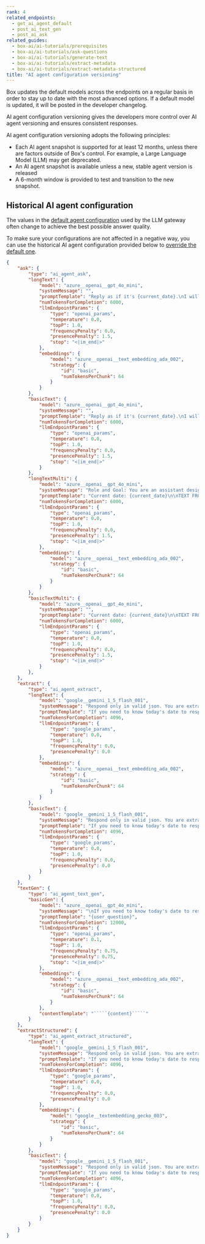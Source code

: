 ```yaml
---
rank: 4
related_endpoints:
  - get_ai_agent_default
  - post_ai_text_gen
  - post_ai_ask
related_guides:
  - box-ai/ai-tutorials/prerequisites
  - box-ai/ai-tutorials/ask-questions
  - box-ai/ai-tutorials/generate-text
  - box-ai/ai-tutorials/extract-metadata
  - box-ai/ai-tutorials/extract-metadata-structured
title: "AI agent configuration versioning"
---
```

<Message type='notice'>
Box updates the default models across the endpoints on a regular basis in order to stay up to date with the most advanced options. If a default model is updated, it will be posted in the developer changelog.

</Message>

AI agent configuration versioning gives the developers more control over AI agent versioning and ensures consistent responses.

AI agent configuration versioning adopts the following principles:

* Each AI agent snapshot is supported for at least 12 months, unless there are factors outside of Box's control. For example, a Large Language Model (LLM) may get deprecated.
* An AI agent snapshot is available unless a new, stable agent version is released
* A 6-month window is provided to test and transition to the new snapshot.

## Historical AI agent configuration

The values in the [default agent configuration][default-config] used by the LLM gateway often change to achieve the best possible answer quality. 

To make sure your configurations are not affected in a negative way, you can use the historical AI agent configuration provided below to [override the default one][overrides].

```json
{
    "ask": {
        "type": "ai_agent_ask",
        "longText": {
            "model": "azure__openai__gpt_4o_mini",
            "systemMessage": "",
            "promptTemplate": "Reply as if it's {current_date}.\nI will ask you for help and provide subsections of one document delimited by five backticks (`````) at the beginning and at the end.\nIf I make a reference to \"this\", I am referring to the document I provided between the five backticks. I may ask you a question where the answer is contained within the document.  In that case, do your best to answer using only the document, but if you cannot, feel free to mention that you couldn't find an answer in the document, but you have some answer from your general knowledge.\nI may ask you to perform some kind of computation or symbol manipulation such as filtering a list, counting something, summing, averaging, and other aggregation/grouping functions or some combination of them.  In these cases, first list the plan of how you plan to perform such a computation, then follow that plan step by step, keeping track of intermediate results, and at the end tell me the final answer.\nI may ask you to enumerate or somehow list people, places, characters, or other important things from the document, if I do so, please only use the document provided to list them.\nTEXT FROM DOCUMENT STARTS\n`````\n{content}\n`````\nTEXT FROM DOCUMENT ENDS\nNever mention five backticks in your response. Unless you are told otherwise, a one paragraph response is sufficient for any requested summarization tasks.\nHere is how I need help from you: {user_question}",
            "numTokensForCompletion": 6000,
            "llmEndpointParams": {
                "type": "openai_params",
                "temperature": 0.0,
                "topP": 1.0,
                "frequencyPenalty": 0.0,
                "presencePenalty": 1.5,
                "stop": "<|im_end|>"
            },
            "embeddings": {
                "model": "azure__openai__text_embedding_ada_002",
                "strategy": {
                    "id": "basic",
                    "numTokensPerChunk": 64
                }
            }
        },
        "basicText": {
            "model": "azure__openai__gpt_4o_mini",
            "systemMessage": "",
            "promptTemplate": "Reply as if it's {current_date}.\nI will ask you for help and provide the entire text of one document delimited by five backticks (`````) at the beginning and at the end.\nIf I make a reference to \"this\", I am referring to the document I provided between the five backticks. I may ask you a question where the answer is contained within the document.  In that case, do your best to answer using only the document, but if you cannot, feel free to mention that you couldn't find an answer in the document, but you have some answer from your general knowledge.\nI may ask you to perform some kind of computation or symbol manipulation such as filtering a list, counting something, summing, averaging, and other aggregation/grouping functions or some combination of them.  In these cases, first list the plan of how you plan to perform such a computation, then follow that plan step by step, keeping track of intermediate results, and at the end tell me the final answer.\nI may ask you to enumerate or somehow list people, places, characters, or other important things from the document, if I do so, please only use the document provided to list them.\nTEXT FROM DOCUMENT STARTS\n`````\n{content}\n`````\nTEXT FROM DOCUMENT ENDS\nNever mention five backticks in your response. Unless you are told otherwise, a one paragraph response is sufficient for any requested summarization tasks.\nHere is how I need help from you: {user_question}",
            "numTokensForCompletion": 6000,
            "llmEndpointParams": {
                "type": "openai_params",
                "temperature": 0.0,
                "topP": 1.0,
                "frequencyPenalty": 0.0,
                "presencePenalty": 1.5,
                "stop": "<|im_end|>"
            }
        },
        "longTextMulti": {
            "model": "azure__openai__gpt_4o_mini",
            "systemMessage": "Role and Goal: You are an assistant designed to analyze and answer a question based on provided snippets from multiple documents, which can include business-oriented documents like docs, presentations, PDFs, etc. The assistant will respond concisely, using only the information from the provided documents.\n\nConstraints: The assistant should avoid engaging in chatty or extensive conversational interactions and focus on providing direct answers. It should also avoid making assumptions or inferences not supported by the provided document snippets.\n\nGuidelines: When answering, the assistant should consider the file's name and path to assess relevance to the question. In cases of conflicting information from multiple documents, it should list the different answers with citations. For summarization or comparison tasks, it should concisely answer with the key points. It should also consider the current date to be the date given.\n\nPersonalization: The assistant's tone should be formal and to-the-point, suitable for handling business-related documents and queries.\n",
            "promptTemplate": "Current date: {current_date}\n\nTEXT FROM DOCUMENTS STARTS\n{content}\nTEXT FROM DOCUMENTS ENDS\n\nHere is how I need help from you: {user_question}\n.",
            "numTokensForCompletion": 6000,
            "llmEndpointParams": {
                "type": "openai_params",
                "temperature": 0.0,
                "topP": 1.0,
                "frequencyPenalty": 0.0,
                "presencePenalty": 1.5,
                "stop": "<|im_end|>"
            },
            "embeddings": {
                "model": "azure__openai__text_embedding_ada_002",
                "strategy": {
                    "id": "basic",
                    "numTokensPerChunk": 64
                }
            }
        },
        "basicTextMulti": {
            "model": "azure__openai__gpt_4o_mini",
            "systemMessage": "",
            "promptTemplate": "Current date: {current_date}\n\nTEXT FROM DOCUMENTS STARTS\n{content}\nTEXT FROM DOCUMENTS ENDS\n\nHere is how I need help from you: {user_question}\n.",
            "numTokensForCompletion": 6000,
            "llmEndpointParams": {
                "type": "openai_params",
                "temperature": 0.0,
                "topP": 1.0,
                "frequencyPenalty": 0.0,
                "presencePenalty": 1.5,
                "stop": "<|im_end|>"
            }
        },
    },
    "extract": {
        "type": "ai_agent_extract",
        "longText": {
            "model": "google__gemini_1_5_flash_001",
            "systemMessage": "Respond only in valid json. You are extracting metadata that is name, value pairs from a document. Only output the metadata in valid json form, as {\"name1\":\"value1\",\"name2\":\"value2\"} and nothing else. You will be given the document data and the schema for the metadata, that defines the name, description and type of each of the fields you will be extracting. Schema is of the form {\"fields\": [{\"key\": \"key_name\", \"displayName\": \"key display name\", \"type\": \"string\", \"description\": \"key description\"}]}. Leverage key description and key display name to identify where the key and value pairs are in the document. In certain cases, key description can also indicate the instructions to perform on the document to obtain the value. Prompt will be in the form of Schema is ``schema`` \n document is ````document````",
            "promptTemplate": "If you need to know today's date to respond, it is {current_date}. Schema is ``{user_question}`` \n document is ````{content}````",
            "numTokensForCompletion": 4096,
            "llmEndpointParams": {
                "type": "google_params",
                "temperature": 0.0,
                "topP": 1.0,
                "frequencyPenalty": 0.0,
                "presencePenalty": 0.0
            },
            "embeddings": {
                "model": "azure__openai__text_embedding_ada_002",
                "strategy": {
                    "id": "basic",
                    "numTokensPerChunk": 64
                }
            }
        },
        "basicText": {
            "model": "google__gemini_1_5_flash_001",
            "systemMessage": "Respond only in valid json. You are extracting metadata that is name, value pairs from a document. Only output the metadata in valid json form, as {\"name1\":\"value1\",\"name2\":\"value2\"} and nothing else. You will be given the document data and the schema for the metadata, that defines the name, description and type of each of the fields you will be extracting. Schema is of the form {\"fields\": [{\"key\": \"key_name\", \"displayName\": \"key display name\", \"type\": \"string\", \"description\": \"key description\"}]}. Leverage key description and key display name to identify where the key and value pairs are in the document. In certain cases, key description can also indicate the instructions to perform on the document to obtain the value. Prompt will be in the form of Schema is ``schema`` \n document is ````document````",
            "promptTemplate": "If you need to know today's date to respond, it is {current_date}. Schema is ``{user_question}`` \n document is ````{content}````",
            "numTokensForCompletion": 4096,
            "llmEndpointParams": {
                "type": "google_params",
                "temperature": 0.0,
                "topP": 1.0,
                "frequencyPenalty": 0.0,
                "presencePenalty": 0.0
            }
        }
    },
    "textGen": {
        "type": "ai_agent_text_gen",
        "basicGen": {
            "model": "azure__openai__gpt_4o_mini",
            "systemMessage": "\nIf you need to know today's date to respond, it is {current_date}.\nThe user is working in a collaborative document creation editor called Box Notes.\nAssume that you are helping a business user create documents or to help the user revise existing text.\nYou can help the user in creating templates to be reused or update existing documents, you can respond with text that the user can use to place in the document that the user is editing.\nIf the user simply asks to \"improve\" the text, then simplify the language and remove jargon, unless the user specifies otherwise.\nDo not open with a preamble to the response, just respond.\n",
            "promptTemplate": "{user_question}",
            "numTokensForCompletion": 12000,
            "llmEndpointParams": {
                "type": "openai_params",
                "temperature": 0.1,
                "topP": 1.0,
                "frequencyPenalty": 0.75,
                "presencePenalty": 0.75,
                "stop": "<|im_end|>"
            },
            "embeddings": {
                "model": "azure__openai__text_embedding_ada_002",
                "strategy": {
                    "id": "basic",
                    "numTokensPerChunk": 64
                }
            },
            "contentTemplate": "`````{content}`````"
        }
    },
    "extractStructured": {
        "type": "ai_agent_extract_structured",
        "longText": {
            "model": "google__gemini_1_5_flash_001",
            "systemMessage": "Respond only in valid json. You are extracting metadata that is name, value pairs from a document. Only output the metadata in valid json form, as {\"name1\":\"value1\",\"name2\":\"value2\"} and nothing else. You will be given the document data and the schema for the metadata, that defines the name, description and type of each of the fields you will be extracting. Schema is of the form {\"fields\": [{\"key\": \"key_name\", \"prompt\": \"prompt to extract the value\", \"type\": \"date\"}]}. Leverage prompt for each key to identify where the key and value pairs are in the document. In certain cases, prompt can also indicate the instructions to perform on the document to obtain the value. Prompt will be in the form of Schema is ``schema`` \n document is ````document````",
            "promptTemplate": "If you need to know today's date to respond, it is {current_date}. Schema is ``{user_question}`` \n document is ````{content}````",
            "numTokensForCompletion": 4096,
            "llmEndpointParams": {
                "type": "google_params",
                "temperature": 0.0,
                "topP": 1.0,
                "frequencyPenalty": 0.0,
                "presencePenalty": 0.0
            },
            "embeddings": {
                "model": "google__textembedding_gecko_003",
                "strategy": {
                    "id": "basic",
                    "numTokensPerChunk": 64
                }
            }
        },
        "basicText": {
            "model": "google__gemini_1_5_flash_001",
            "systemMessage": "Respond only in valid json. You are extracting metadata that is name, value pairs from a document. Only output the metadata in valid json form, as {\"name1\":\"value1\",\"name2\":\"value2\"} and nothing else. You will be given the document data and the schema for the metadata, that defines the name, description and type of each of the fields you will be extracting. Schema is of the form {\"fields\": [{\"key\": \"key_name\", \"prompt\": \"prompt to extract the value\", \"type\": \"date\"}]}. Leverage prompt for each key to identify where the key and value pairs are in the document. In certain cases, prompt can also indicate the instructions to perform on the document to obtain the value. Prompt will be in the form of Schema is ``schema`` \n document is ````document````",
            "promptTemplate": "If you need to know today's date to respond, it is {current_date}. Schema is ``{user_question}`` \n document is ````{content}````",
            "numTokensForCompletion": 4096,
            "llmEndpointParams": {
                "type": "google_params",
                "temperature": 0.0,
                "topP": 1.0,
                "frequencyPenalty": 0.0,
                "presencePenalty": 0.0
            }
        }
    }
}
```

[default-config]: g://box-ai/ai-agents/get-agent-default-config
[overrides]: g://box-ai/ai-agents/ai-agent-overrides